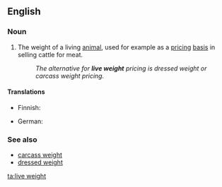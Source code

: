 ==English==

===Noun===
{{en-noun|sg=[[live]] [[weight]]|-}}

# The weight of a living [[animal]], used for example as a [[pricing]] [[basis]] in selling cattle for meat.
#:''The alternative for '''live weight''' pricing is dressed weight or carcass weight pricing.''

====Translations====
{{trans-top|weight of a living animal}}
* Finnish: {{t-|fi|elopaino}}
{{trans-mid}}
* German: {{t+|de|Lebendgewicht|n}}
{{trans-bottom}}

===See also===
* [[carcass weight]]
* [[dressed weight]]

[[ta:live weight]]